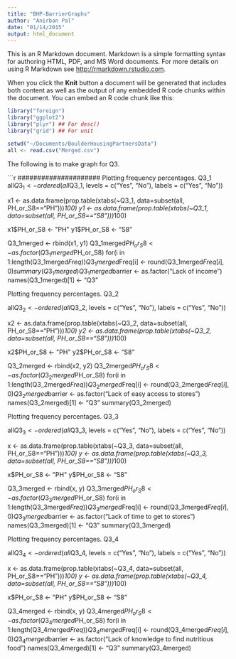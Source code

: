 ```yaml
---
title: "BHP-BarrierGraphs"
author: "Anirban Pal"
date: "01/14/2015"
output: html_document
---
```


This is an R Markdown document. Markdown is a simple formatting syntax for authoring HTML, PDF, and MS Word documents. For more details on using R Markdown see <http://rmarkdown.rstudio.com>.

When you click the **Knit** button a document will be generated that includes both content as well as the output of any embedded R code chunks within the document. You can embed an R code chunk like this:

```r
library("foreign")
library("ggplot2")
library("plyr") ## For desc()
library("grid") ## For unit

setwd("~/Documents/BoulderHousingPartnersData")
all <- read.csv("Merged.csv")

```

The following is to make graph for Q3.

```r
##################### Plotting frequency percentages. Q3_1
all$Q3_1 <- ordered(all$Q3_1,
                levels = c("Yes", "No"),
                labels = c("Yes", "No"))

x1 <- as.data.frame(prop.table(xtabs(~Q3_1, data=subset(all, PH_or_S8=="PH")))*100)
y1 <- as.data.frame(prop.table(xtabs(~Q3_1, data=subset(all, PH_or_S8=="S8")))*100)

x1$PH_or_S8 <- "PH"
y1$PH_or_S8 <- "S8"

Q3_1merged <- rbind(x1, y1)
Q3_1merged$PH_or_S8 <- as.factor(Q3_1merged$PH_or_S8)
for(i in 1:length(Q3_1merged$Freq)) Q3_1merged$Freq[i] <- round(Q3_1merged$Freq[i], 0)
summary(Q3_1merged)
Q3_1merged$barrier <- as.factor("Lack of income")
names(Q3_1merged)[1] <- "Q3"

#######################################################################

##################### Plotting frequency percentages. Q3_2
all$Q3_2 <- ordered(all$Q3_2,
                levels = c("Yes", "No"),
                labels = c("Yes", "No"))

x2 <- as.data.frame(prop.table(xtabs(~Q3_2, data=subset(all, PH_or_S8=="PH")))*100)
y2 <- as.data.frame(prop.table(xtabs(~Q3_2, data=subset(all, PH_or_S8=="S8")))*100)

x2$PH_or_S8 <- "PH"
y2$PH_or_S8 <- "S8"

Q3_2merged <- rbind(x2, y2)
Q3_2merged$PH_or_S8 <- as.factor(Q3_2merged$PH_or_S8)
for(i in 1:length(Q3_2merged$Freq)) Q3_2merged$Freq[i] <- round(Q3_2merged$Freq[i], 0)
Q3_2merged$barrier <- as.factor("Lack of easy access to stores")
names(Q3_2merged)[1] <- "Q3"
summary(Q3_2merged)

#######################################################################

##################### Plotting frequency percentages. Q3_3
all$Q3_3 <- ordered(all$Q3_3,
                levels = c("Yes", "No"),
                labels = c("Yes", "No"))

x <- as.data.frame(prop.table(xtabs(~Q3_3, data=subset(all, PH_or_S8=="PH")))*100)
y <- as.data.frame(prop.table(xtabs(~Q3_3, data=subset(all, PH_or_S8=="S8")))*100)

x$PH_or_S8 <- "PH"
y$PH_or_S8 <- "S8"

Q3_3merged <- rbind(x, y)
Q3_3merged$PH_or_S8 <- as.factor(Q3_3merged$PH_or_S8)
for(i in 1:length(Q3_3merged$Freq)) Q3_3merged$Freq[i] <- round(Q3_3merged$Freq[i], 0)
Q3_3merged$barrier <- as.factor("Lack of time to get to stores")
names(Q3_3merged)[1] <- "Q3"
summary(Q3_3merged)

#######################################################################


##################### Plotting frequency percentages. Q3_4
all$Q3_4 <- ordered(all$Q3_4,
                levels = c("Yes", "No"),
                labels = c("Yes", "No"))

x <- as.data.frame(prop.table(xtabs(~Q3_4, data=subset(all, PH_or_S8=="PH")))*100)
y <- as.data.frame(prop.table(xtabs(~Q3_4, data=subset(all, PH_or_S8=="S8")))*100)

x$PH_or_S8 <- "PH"
y$PH_or_S8 <- "S8"

Q3_4merged <- rbind(x, y)
Q3_4merged$PH_or_S8 <- as.factor(Q3_4merged$PH_or_S8)
for(i in 1:length(Q3_4merged$Freq)) Q3_4merged$Freq[i] <- round(Q3_4merged$Freq[i], 0)
Q3_4merged$barrier <- as.factor("Lack of knowledge to find nutritious food")
names(Q3_4merged)[1] <- "Q3"
summary(Q3_4merged)

#######################################################################

